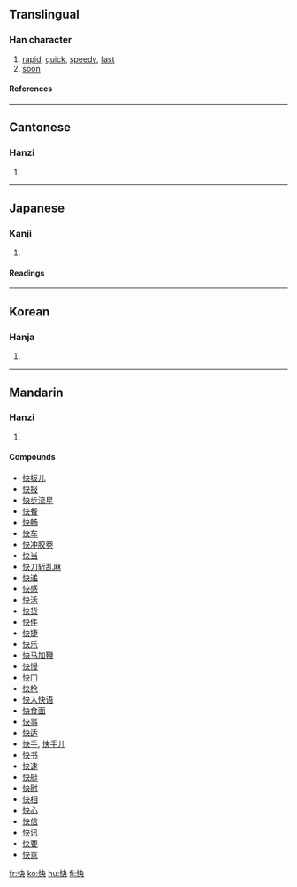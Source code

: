 ==Translingual==
===Han character===
{{Han char|rn=61|rad=心|as=04|sn=7|four=9503<sub>0</sub>|canj=心木大 (PDK)}}
# [[rapid]], [[quick]], [[speedy]], [[fast]]
# [[soon]]
====References====
{{Han ref|kx=0377.290|dkj=10369|dj=0705.160|hdz=42278.110|uh=5FEB|ud=24555|bh=A7D6|bd=42966}}
----
==Cantonese==
===Hanzi===
{{yue-hanzi|jyut=faai3|y=faai3}}
# {{defn|Cantonese}}
----
==Japanese==
===Kanji===
{{ja-kanji|grade=|rs=心04}}
# {{defn|Japanese}} 
====Readings====
{{ja-readings|on=[[かい]] (kai)|kun=[[こころよい]] (kokoroyoi)}}
----
==Korean==
===Hanja===
{{ko-hanja|hangeul=쾌|eumhun=|rv=kwae|mr=k'wae|y=khway}}
# {{defn|Korean}}
----
==Mandarin==
===Hanzi===
{{cmn-hanzi|pin=[[kuài]] (kuai4), [[zhūn]] (zhun1)|wg=k'uai<sup>4</sup>, chun<sup>1</sup>}}
# {{defn|Mandarin}}

====Compounds====
*[[快板儿]]
*[[快报]]
*[[快步流星]]
*[[快餐]]
*[[快畅]]
*[[快车]]
*[[快冲胶卷]]
*[[快当]]
*[[快刀斩乱麻]]
*[[快递]]
*[[快感]]
*[[快活]]
*[[快货]]
*[[快件]]
*[[快捷]]
*[[快乐]]
*[[快马加鞭]]
*[[快慢]]
*[[快门]]
*[[快枪]]
*[[快人快语]]
*[[快食面]]
*[[快事]]
*[[快适]]
*[[快手]], [[快手儿]]
*[[快书]]
*[[快速]]
*[[快艇]]
*[[快慰]]
*[[快相]]
*[[快心]]
*[[快信]]
*[[快讯]]
*[[快要]]
*[[快意]]

[[fr:快]]
[[ko:快]]
[[hu:快]]
[[fi:快]]